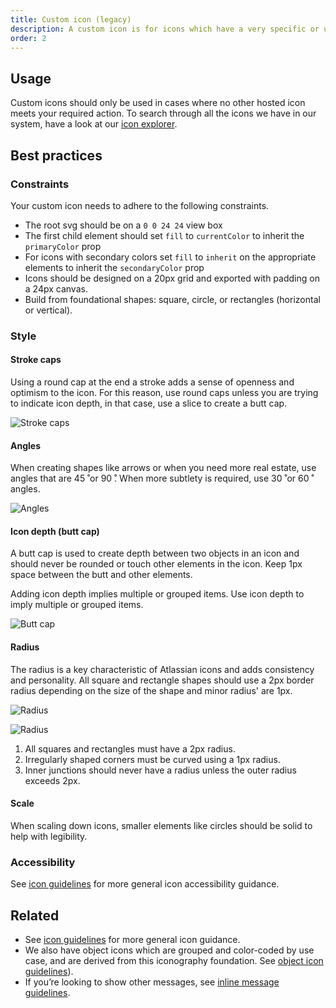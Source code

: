 ```yaml
---
title: Custom icon (legacy)
description: A custom icon is for icons which have a very specific or unique action.
order: 2
---
```


## Usage

Custom icons should only be used in cases where no other hosted icon meets your required action. To
search through all the icons we have in our system, have a look at our
[icon explorer](/components/icon/icon-explorer).

## Best practices

### Constraints

Your custom icon needs to adhere to the following constraints.

- The root svg should be on a `0 0 24 24` view box
- The first child element should set `fill` to `currentColor` to inherit the `primaryColor` prop
- For icons with secondary colors set `fill` to `inherit` on the appropriate elements to inherit the
  `secondaryColor` prop
- Icons should be designed on a 20px grid and exported with padding on a 24px canvas.
- Build from foundational shapes: square, circle, or rectangles (horizontal or vertical).

### Style

#### Stroke caps

Using a round cap at the end a stroke adds a sense of openness and optimism to the icon. For this
reason, use round caps unless you are trying to indicate icon depth, in that case, use a slice to
create a butt cap.

![Stroke caps](images/custom-icon-style.jpg)

#### Angles

When creating shapes like arrows or when you need more real estate, use angles that are 45 ̊ or 90 ̊.
When more subtlety is required, use 30 ̊ or 60 ̊ angles.

![Angles](images/custom-icon-angles.jpeg)

#### Icon depth (butt cap)

A butt cap is used to create depth between two objects in an icon and should never be rounded or
touch other elements in the icon. Keep 1px space between the butt and other elements.

Adding icon depth implies multiple or grouped items. Use icon depth to imply multiple or grouped
items.

![Butt cap](images/custom-icon-depth.jpeg)

#### Radius

The radius is a key characteristic of Atlassian icons and adds consistency and personality. All
square and rectangle shapes should use a 2px border radius depending on the size of the shape and
minor radius' are 1px.

![Radius](images/custom-icon-radius1.jpeg)

![Radius](images/custom-icon-radius2.jpeg)

1. All squares and rectangles must have a 2px radius.
2. Irregularly shaped corners must be curved using a 1px radius.
3. Inner junctions should never have a radius unless the outer radius exceeds 2px.

#### Scale

When scaling down icons, smaller elements like circles should be solid to help with legibility.

### Accessibility

See [icon guidelines](/components/icon/usage) for more general icon accessibility guidance.

## Related

- See [icon guidelines](/components/icon/usage) for more general icon guidance.
- We also have object icons which are grouped and color-coded by use case, and are derived from this
  iconography foundation. See [object icon guidelines](/components/icon-object/usage)).
- If you’re looking to show other messages, see
  [inline message guidelines](/components/inline-message/usage).
